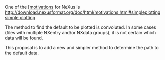 One of the [[http://download.nexusformat.org/doc/html/motivations.html  motivations] for NeXus is [[http://download.nexusformat.org/doc/html/motivations.html#simpleplotting  simple plotting]].

The method to find the default to be plotted is convoluted.  In some cases (files with multiple NXentry and/or NXdata groups), it is not certain which data will be found.

This proposal is to add a new and simpler method to determine the path to the default data.